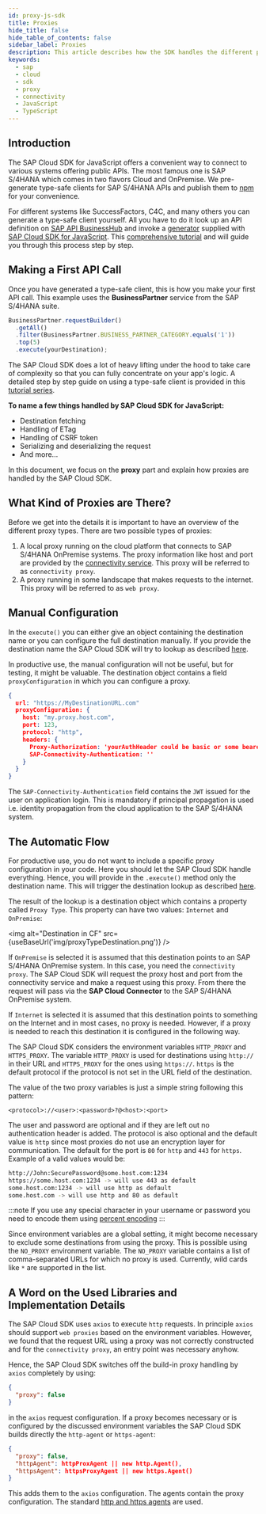 ```yaml
---
id: proxy-js-sdk
title: Proxies
hide_title: false
hide_table_of_contents: false
sidebar_label: Proxies
description: This article describes how the SDK handles the different proxy options and how they are configured.
keywords:
  - sap
  - cloud
  - sdk
  - proxy
  - connectivity
  - JavaScript
  - TypeScript
---
```



## Introduction

The SAP Cloud SDK for JavaScript offers a convenient way to connect to various systems offering public APIs.
The most famous one is SAP S/4HANA which comes in two flavors Cloud and OnPremise.
We pre-generate type-safe clients for SAP S/4HANA APIs and publish them to [npm](https://www.npmjs.com/search?q=%40sap%2Fcloud-sdk-vdm-*) for your convenience.

For different systems like SuccessFactors, C4C, and many others you can generate a type-safe client yourself.
All you have to do it look up an API definition on [SAP API BusinessHub](https://api.sap.com/) and invoke a [generator](../odata/generate-typed-odata-v2-and-v4-client-for-javascript-and-typescript) supplied with [SAP Cloud SDK for JavaScript](https://github.com/SAP/cloud-sdk-js).
This [comprehensive tutorial](https://developers.sap.com/tutorials/cloudsdk-js-generator.html) and will guide you through this process step by step.

## Making a First API Call

Once you have generated a type-safe client, this is how you make your first API call.
This example uses the **BusinessPartner** service from the SAP S/4HANA suite.

```js
BusinessPartner.requestBuilder()
  .getAll()
  .filter(BusinessPartner.BUSINESS_PARTNER_CATEGORY.equals('1'))
  .top(5)
  .execute(yourDestination);
```

The SAP Cloud SDK does a lot of heavy lifting under the hood to take care of complexity so that you can fully concentrate on your app's logic.
A detailed step by step guide on using a type-safe client is provided in this [tutorial series](https://developers.sap.com/group.s4sdk-js-cloud-foundry.html).

**To name a few things handled by SAP Cloud SDK for JavaScript:**

- Destination fetching
- Handling of ETag
- Handling of CSRF token
- Serializing and deserializing the request
- And more...

In this document, we focus on the **proxy** part and explain how proxies are handled by the SAP Cloud SDK.

## What Kind of Proxies are There?

Before we get into the details it is important to have an overview of the different proxy types.
There are two possible types of proxies:

1. A local proxy running on the cloud platform that connects to SAP S/4HANA OnPremise systems.
   The proxy information like host and port are provided by the [connectivity service](https://help.sap.com/viewer/cca91383641e40ffbe03bdc78f00f681/Cloud/en-US/daca64dacc6148fcb5c70ed86082ef91.html#loiodaca64dacc6148fcb5c70ed86082ef91__services).
   This proxy will be referred to as `connectivity proxy`.
2. A proxy running in some landscape that makes requests to the internet.
   This proxy will be referred to as `web proxy`.

## Manual Configuration

In the `execute()` you can either give an object containing the destination name or you can configure the full destination manually.
If you provide the destination name the SAP Cloud SDK will try to lookup as described [here](destination.mdx).

In productive use, the manual configuration will not be useful, but for testing, it might be valuable.
The destination object contains a field `proxyConfiguration` in which you can configure a proxy.

```json
{
  url: "https://MyDestinationURL.com"
  proxyConfiguration: {
    host: "my.proxy.host.com",
    port: 123,
    protocol: "http",
    headers: {
      Proxy-Authorization: 'yourAuthHeader could be basic or some bearer token',
      SAP-Connectivity-Authentication: ''
    }
  }
}
```

The `SAP-Connectivity-Authentication` field contains the `JWT` issued for the user on application login.
This is mandatory if principal propagation is used i.e. identity propagation from the cloud application to the SAP S/4HANA system.

## The Automatic Flow

For productive use, you do not want to include a specific proxy configuration in your code.
Here you should let the SAP Cloud SDK handle everything.
Hence, you will provide in the `.execute()` method only the destination name.
This will trigger the destination lookup as described [here](destination-js-sdk).

The result of the lookup is a destination object which contains a property called `Proxy Type`.
This property can have two values: `Internet` and `OnPremise`:

<img alt="Destination in CF" src={useBaseUrl('img/proxyTypeDestination.png')} />

If `OnPremise` is selected it is assumed that this destination points to an SAP S/4HANA OnPremise system.
In this case, you need the `connectivity proxy`.
The SAP Cloud SDK will request the proxy host and port from the connectivity service and make a request using this proxy.
From there the request will pass via the **SAP Cloud Connector** to the SAP S/4HANA OnPremise system.

If `Internet` is selected it is assumed that this destination points to something on the Internet and in most cases, no proxy is needed.
However, if a proxy is needed to reach this destination it is configured in the following way.

The SAP Cloud SDK considers the environment variables `HTTP_PROXY` and `HTTPS_PROXY`.
The variable `HTTP_PROXY` is used for destinations using `http://` in their URL and `HTTPS_PROXY` for the ones using `https://`.
`https` is the default protocol if the protocol is not set in the URL field of the destination.

The value of the two proxy variables is just a simple string following this pattern:

```
<protocol>://<user>:<password>?@<host>:<port>
```

The user and password are optional and if they are left out no authentication header is added.
The protocol is also optional and the default value is `http` since most proxies do not use an encryption layer for communication.
The default for the port is `80` for `http` and `443` for `https`. Example of a valid values would be:

```bash script
http://John:SecurePassword@some.host.com:1234
https://some.host.com:1234 -> will use 443 as default
some.host.com:1234 -> will use http as default
some.host.com -> will use http and 80 as default
```

:::note
If you use any special character in your username or password you need to encode them using [percent encoding](https://en.wikipedia.org/wiki/Percent-encoding)
:::

Since environment variables are a global setting, it might become necessary to exclude some destinations from using the proxy.
This is possible using the `NO_PROXY` environment variable.
The `NO_PROXY` variable contains a list of comma-separated URLs for which no proxy is used.
Currently, wild cards like `*` are supported in the list.

## A Word on the Used Libraries and Implementation Details

The SAP Cloud SDK uses `axios` to execute `http` requests.
In principle `axios` should support `web proxies` based on the environment variables.
However, we found that the request URL using a proxy was not correctly constructed and for the `connectivity proxy`, an entry point was necessary anyhow.

Hence, the SAP Cloud SDK switches off the build-in proxy handling by `axios` completely by using:

```json
{
  "proxy": false
}
```

in the `axios` request configuration.
If a proxy becomes necessary or is configured by the discussed environment variables the SAP Cloud SDK builds directly the `http-agent` or `https-agent`:

```json
{
  "proxy": false,
  "httpAgent": httpProxAgent || new http.Agent(),
  "httpsAgent": httpsProxyAgent || new https.Agent()
}
```

This adds them to the `axios` configuration.
The agents contain the proxy configuration.
The standard [http and https agents](https://www.npmjs.com/package/http-proxy-agent) are used.
